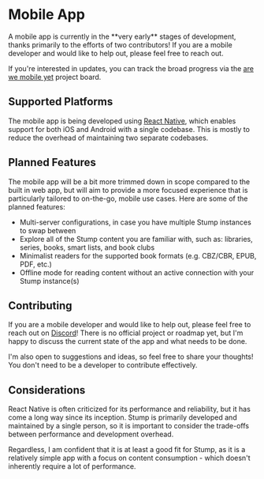 
# Mobile App

<Callout emoji="🚧">
A mobile app is currently in the **very early** stages of development, thanks primarily to the efforts of two contributors! If you are a mobile developer and would like to help out, please feel free to reach out.

If you're interested in updates, you can track the broad progress via the [are we mobile yet](https://github.com/orgs/stumpapp/projects/8) project board.

</Callout>

## Supported Platforms

The mobile app is being developed using [React Native](https://reactnative.dev/), which enables support for both iOS and Android with a single codebase. This is mostly to reduce the overhead of maintaining two separate codebases.

## Planned Features

The mobile app will be a bit more trimmed down in scope compared to the built in web app, but will aim to provide a more focused experience that is particularly tailored to on-the-go, mobile use cases. Here are some of the planned features:

- Multi-server configurations, in case you have multiple Stump instances to swap between
- Explore all of the Stump content you are familiar with, such as: libraries, series, books, smart lists, and book clubs
- Minimalist readers for the supported book formats (e.g. CBZ/CBR, EPUB, PDF, etc.)
- Offline mode for reading content without an active connection with your Stump instance(s)

## Contributing

If you are a mobile developer and would like to help out, please feel free to reach out on [Discord](https://discord.gg/63Ybb7J3as)! There is no official project or roadmap yet, but I'm happy to discuss the current state of the app and what needs to be done.

I'm also open to suggestions and ideas, so feel free to share your thoughts! You don't need to be a developer to contribute effectively.

## Considerations

React Native is often criticized for its performance and reliability, but it has come a long way since its inception. Stump is primarily developed and maintained by a single person, so it is important to consider the trade-offs between performance and development overhead.

Regardless, I am confident that it is at least a good fit for Stump, as it is a relatively simple app with a focus on content consumption - which doesn't inherently require a lot of performance.
